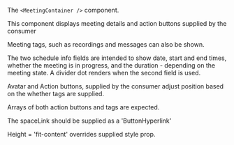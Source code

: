 The `<MeetingContainer />` component.

This component displays meeting details and action buttons supplied by the consumer

Meeting tags, such as recordings and messages can also be shown.

The two schedule info fields are intended to show date, start and end times, whether the meeting is in progress, and the duration - depending on the meeting state. A divider dot renders when the second field is used.

Avatar and Action buttons, supplied by the consumer adjust position based on the whether tags are supplied.

Arrays of both action buttons and tags are expected. 

The spaceLink should be supplied as a 'ButtonHyperlink'

Height = 'fit-content' overrides supplied style prop. 
